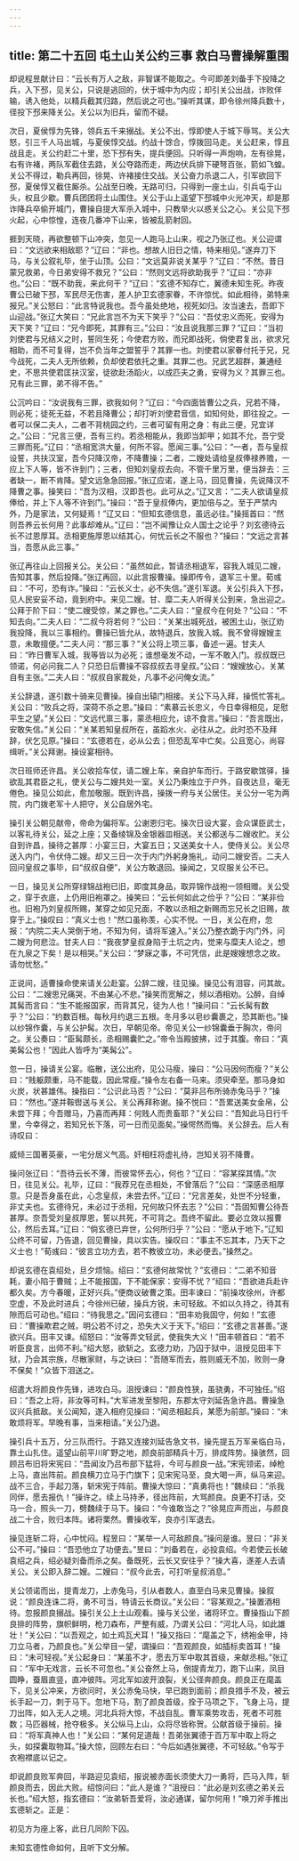 ```yaml
---
---
---
```

title: 第二十五回 屯土山关公约三事 救白马曹操解重围
---

却说程昱献计曰：“云长有万人之敌，非智谋不能取之。今可即差刘备手下投降之兵，入下邳，见关公，只说是逃回的，伏于城中为内应；却引关公出战，诈败佯输，诱入他处，以精兵截其归路，然后说之可也。”操听其谋，即令徐州降兵数十，径投下邳来降关公。关公以为旧兵，留而不疑。

次日，夏侯惇为先锋，领兵五千来搦战。关公不出，惇即使人于城下辱骂。关公大怒，引三千人马出城，与夏侯惇交战。约战十馀合，惇拨回马走。关公赶来，惇且战且走。关公约赶二十里，恐下邳有失，提兵便回。只听得一声炮响，左有徐晃，右有许褚，两队军截住去路，关公夺路而走，两边伏兵排下硬弩百张，箭如飞蝗。关公不得过，勒兵再回，徐晃、许褚接住交战。关公奋力杀退二人，引军欲回下邳，夏侯惇又截住厮杀。公战至日晚，无路可归，只得到一座土山，引兵屯于山头，权且少歇。曹兵团团将土山围住。关公于山上遥望下邳城中火光冲天，却是那诈降兵卒偷开城门，曹操自提大军杀入城中，只教举火以惑关公之心。关公见下邳火起，心中惊惶，连夜几番冲下山来，皆被乱箭射回。

捱到天晓，再欲整顿下山冲突，忽见一人跑马上山来，视之乃张辽也。关公迎谓曰：“文远欲来相敌耶？”辽曰：“非也。想故人旧日之情，特来相见。”遂弃刀下马，与关公叙礼毕，坐于山顶。公曰：“文远莫非说关某乎？”辽曰：“不然。昔日蒙兄救弟，今日弟安得不救兄？”公曰：“然则文远将欲助我乎？”辽曰：“亦非也。”公曰：“既不助我，来此何干？”辽曰：“玄德不知存亡，翼德未知生死。昨夜曹公已破下邳，军民尽无伤害，差人护卫玄德家眷，不许惊忧。如此相待，弟特来报兄。”关公怒曰：“此言特说我也。吾今虽处绝地，视死如归。汝当速去，吾即下山迎战。”张辽大笑曰：“兄此言岂不为天下笑乎？”公曰：“吾仗忠义而死，安得为天下笑？”辽曰：“兄今即死，其罪有三。”公曰：“汝且说我那三罪？”辽曰：“当初刘使君与兄结义之时，誓同生死；今使君方败，而兄即战死，倘使君复出，欲求兄相助，而不可复得，岂不负当年之盟誓乎？其罪一也。刘使君以家眷付托于兄，兄今战死，二夫人无所依赖，负却使君依托之重。其罪二也。兄武艺超群，兼通经史，不思共使君匡扶汉室，徒欲赴汤蹈火，以成匹夫之勇，安得为义？其罪三也。兄有此三罪，弟不得不告。”

公沉吟曰：“汝说我有三罪，欲我如何？”辽曰：“今四面皆曹公之兵，兄若不降，则必死；徒死无益，不若且降曹公；却打听刘使君音信，如知何处，即往投之。一者可以保二夫人，二者不背桃园之约，三者可留有用之身：有此三便，兄宜详之。”公曰：“兄言三便，吾有三约。若丞相能从，我即当卸甲；如其不允，吾宁受三罪而死。”辽曰：“丞相宽洪大量，何所不容。愿闻三事。”公曰：“一者，吾与皇叔设誓，共扶汉室，吾今只降汉帝，不降曹操；二者，二嫂处请给皇叔俸禄养赡，一应上下人等，皆不许到门；三者，但知刘皇叔去向，不管千里万里，便当辞去：三者缺一，断不肯降。望文远急急回报。”张辽应诺，遂上马，回见曹操，先说降汉不降曹之事。操笑曰：“吾为汉相，汉即吾也。此可从之。”辽又言：“二夫人欲请皇叔俸给，并上下人等不许到门。”操曰：“吾于皇叔俸内，更加倍与之。至于严禁内外，乃是家法，又何疑焉！”辽又曰：“但知玄德信息，虽远必往。”操摇首曰：“然则吾养云长何用？此事却难从。”辽曰：“岂不闻豫让众人国士之论乎？刘玄德待云长不过恩厚耳。丞相更施厚恩以结其心，何忧云长之不服也？”操曰：“文远之言甚当，吾愿从此三事。”

张辽再往山上回报关公。关公曰：“虽然如此，暂请丞相退军，容我入城见二嫂，告知其事，然后投降。”张辽再回，以此言报曹操。操即传令，退军三十里。荀彧曰：“不可，恐有诈。”操曰：“云长义士，必不失信。”遂引军退。关公引兵入下邳，见人民安妥不动，竟到府中。来见二嫂。甘、糜二夫人听得关公到来，急出迎之。公拜于阶下曰：“使二嫂受惊，某之罪也。”二夫人曰：“皇叔今在何处？”公曰：“不知去向。”二夫人曰：“二叔今将若何？”公曰：“关某出城死战，被困土山，张辽劝我投降，我以三事相约。曹操已皆允从，故特退兵，放我入城。我不曾得嫂嫂主意，未敢擅便。”二夫人问：“那三事？”关公将上项三事，备述一遍。甘夫人曰：“昨日曹军入城，我等皆以为必死；谁想毫发不动，一军不敢入门。叔叔既已领诺，何必问我二人？只恐日后曹操不容叔叔去寻皇叔。”公曰：“嫂嫂放心，关某自有主张。”二夫人曰：“叔叔自家裁处，凡事不必问俺女流。”

关公辞退，遂引数十骑来见曹操。操自出辕门相接。关公下马入拜，操慌忙答礼。关公曰：“败兵之将，深荷不杀之恩。”操曰：“素慕云长忠义，今日幸得相见，足慰平生之望。”关公曰：“文远代禀三事，蒙丞相应允，谅不食言。”操曰：“吾言既出，安敢失信。”关公曰：“关某若知皇叔所在，虽蹈水火、必往从之。此时恐不及拜辞，伏乞见原。”操曰：“玄德若在，必从公去；但恐乱军中亡矣。公且宽心，尚容缉听。”关公拜谢。操设宴相待。

次日班师还许昌。关公收拾车仗，请二嫂上车，亲自护车而行。于路安歇馆驿，操欲乱其君臣之礼，使关公与二嫂共处一室。关公乃秉烛立于户外，自夜达旦，毫无倦色。操见公如此，愈加敬服。既到许昌，操拨一府与关公居住。关公分一宅为两院，内门拨老军十人把守，关公自居外宅。

操引关公朝见献帝，帝命为偏将军。公谢恩归宅。操次日设大宴，会众谋臣武士，以客礼待关公，延之上座；又备绫锦及金银器皿相送。关公都送与二嫂收贮。关公自到许昌，操待之甚厚：小宴三日，大宴五日；又送美女十人，使侍关公。关公尽送入内门，令伏侍二嫂。却又三日一次于内门外躬身施礼，动问二嫂安否。二夫人回问皇叔之事毕，曰“叔叔自便”，关公方敢退回。操闻之，又叹服关公不已。

一日，操见关公所穿绿锦战袍已旧，即度其身品，取异锦作战袍一领相赠。关公受之，穿于衣底，上仍用旧袍罩之。操笑曰：“云长何如此之俭乎？”公曰：“某非俭也。旧袍乃刘皇叔所赐，某穿之如见兄面，不敢以丞相之新赐而忘兄长之旧赐，故穿于上。”操叹曰：“真义士也！”然口虽称羡，心实不悦。一日，关公在府，忽报：“内院二夫人哭倒于地，不知为何，请将军速入。”关公乃整衣跪于内门外，问二嫂为何悲泣。甘夫人曰：“我夜梦皇叔身陷于土坑之内，觉来与糜夫人论之，想在九泉之下矣！是以相哭。”关公曰：“梦寐之事，不可凭信，此是嫂嫂想念之故。请勿忧愁。”

正说间，适曹操命使来请关公赴宴。公辞二嫂，往见操。操见公有泪容，问其故。公曰：“二嫂思兄痛哭，不由某心不悲。”操笑而宽解之，频以酒相劝。公醉，自绰其髯而言曰：“生不能报国家，而背其兄，徒为人也！”操问曰：“云长髯有数乎？”公曰：“约数百根。每秋月约退三五根。冬月多以皂纱囊裹之，恐其断也。”操以纱锦作囊，与关公护髯。次日，早朝见帝。帝见关公一纱锦囊垂于胸次，帝问之。关公奏曰：“臣髯颇长，丞相赐囊贮之。”帝令当殿披拂，过于其腹。帝曰：“真美髯公也！”因此人皆呼为“美髯公”。

忽一日，操请关公宴。临散，送公出府，见公马瘦，操曰：“公马因何而瘦？”关公曰：“贱躯颇重，马不能载，因此常瘦。”操令左右备一马来。须臾牵至。那马身如火炭，状甚雄伟。操指曰：“公识此马否？”公曰：“莫非吕布所骑赤兔马乎？”操曰：“然也。”遂并鞍辔送与关公。关公再拜称谢。操不悦曰：“吾累送美女金帛，公未尝下拜；今吾赠马，乃喜而再拜：何贱人而贵畜耶？”关公曰：“吾知此马日行千里，今幸得之，若知兄长下落，可一日而见面矣。”操愕然而悔。关公辞去。后人有诗叹曰：

威倾三国著英豪，一宅分居义气高。奸相枉将虚礼待，岂知关羽不降曹。

操问张辽曰：“吾待云长不薄，而彼常怀去心，何也？”辽曰：“容某探其情。”次日，往见关公。礼毕，辽曰：“我荐兄在丞相处，不曾落后？”公曰：“深感丞相厚意。只是吾身虽在此，心念皇叔，未尝去怀。”辽曰：“兄言差矣，处世不分轻重，非丈夫也。玄德待兄，未必过于丞相，兄何故只怀去志？”公曰：“吾固知曹公待吾甚厚。奈吾受刘皇叔厚恩，誓以共死，不可背之。吾终不留此。要必立效以报曹公，然后去耳。”辽曰：“倘玄德已弃世，公何所归乎？”公曰：“愿从于地下。”辽知公终不可留，乃告退，回见曹操，具以实告。操叹曰：“事主不忘其本，乃天下之义士也！”荀彧曰：“彼言立功方去，若不教彼立功，未必便去。”操然之。

却说玄德在袁绍处，旦夕烦恼。绍曰：“玄德何故常忧？”玄德曰：“二弟不知音耗，妻小陷于曹贼；上不能报国，下不能保家：安得不忧？”绍曰：“吾欲进兵赴许都久矣。方今春暖，正好兴兵。”便商议破曹之策。田丰谏曰：“前操攻徐州，许都空虚，不及此时进兵；今徐州已破，操兵方锐，未可轻敌。不如以久持之，待其有隙而后可动也。”绍曰：“待我思之。”因问玄德曰：“田丰劝我固守，何如！”玄德曰：“曹操欺君之贼，明公若不讨之，恐失大义于天下。”绍曰：“玄德之言甚善。”遂欲兴兵。田丰又谏。绍怒曰：“汝等弄文轻武，使我失大义！”田丰顿首曰：“若不听臣良言，出师不利。”绍大怒，欲斩之。玄德力劝，乃囚于狱中，沮授见田丰下狱，乃会其宗族，尽散家财，与之诀曰：“吾随军而去，胜则威无不加，败则一身不保矣！”众皆下泪送之。

绍遣大将颜良作先锋，进攻白马。沮授谏曰：“颜良性狭，虽骁勇，不可独任。”绍曰：“吾之上将，非汝等可料。”大军进发至黎阳，东郡太守刘延告急许昌。曹操急议兴兵抵敌。关公闻知，遂入相府见操曰：“闻丞相起兵，某愿为前部。”操曰：“未敢烦将军。早晚有事，当来相请。”关公乃退。

操引兵十五万，分三队而行。于路又连接刘延告急文书，操先提五万军亲临白马，靠土山扎住。遥望山前平川旷野之地，颜良前部精兵十万，排成阵势。操骇然，回顾吕布旧将宋宪曰：“吾闻汝乃吕布部下猛将，今可与颜良一战。”宋宪领诺，绰枪上马，直出阵前。颜良横刀立马于门旗下；见宋宪马至，良大喝一声，纵马来迎。战不三合，手起刀落，斩宋宪于阵前。曹操大惊曰：“真勇将也！”魏续曰：“杀我同伴，愿去报仇！”操许之。续上马持矛，径出阵前，大骂颜良。良更不打话，交马一合，照头一刀，劈魏续于马下。操曰：“今谁敢当之？”徐晃应声而出，与颜良战二十合，败归本阵。诸将栗然。曹操收军，良亦引军退去。

操见连斩二将，心中忧闷。程昱曰：“某举一人可敌颜良。”操问是谁。昱曰：“非关公不可。”操曰：“吾恐他立了功便去。”昱曰：“刘备若在，必投袁绍。今若使云长破袁绍之兵，绍必疑刘备而杀之矣。备既死，云长又安往乎？”操大喜，遂差人去请关公。关公即入辞二嫂。二嫂曰：“叔今此去，可打听皇叔消息。”

关公领诺而出，提青龙刀，上赤兔马，引从者数人，直至白马来见曹操。操叙说：“颜良连诛二将，勇不可当，特请云长商议。”关公曰：“容某观之。”操置酒相待。忽报颜良搦战。操引关公上土山观看。操与关公坐，诸将环立。曹操指山下颜良排的阵势，旗帜鲜明，枪刀森布，严整有威，乃谓关公曰：“河北人马，如此雄壮！”关公曰：“以吾观之，如土鸡瓦犬耳！”操又指曰：“麾盖之下，绣袍金甲，持刀立马者，乃颜良也。”关公举目一望，谓操曰：“吾观颜良，如插标卖首耳！”操曰：“未可轻视。”关公起身曰：“某虽不才，愿去万军中取其首级，来献丞相。”张辽曰：“军中无戏言，云长不可忽也。”关公奋然上马，倒提青龙刀，跑下山来，凤目圆睁，蚕眉直竖，直冲彼阵。河北军如波开浪裂，关公径奔颜良。颜良正在麾盖下，见关公冲来，方欲问时，关公赤兔马快，早已跑到面前；颜良措手不及，被云长手起一刀，刺于马下。忽地下马，割了颜良首级，拴于马项之下，飞身上马，提刀出阵，如入无人之境。河北兵将大惊，不战自乱。曹军乘势攻击，死者不可胜数；马匹器械，抢夺极多。关公纵马上山，众将尽皆称贺。公献首级于操前。操曰：“将军真神人也！”关公曰：“某何足道哉！吾弟张翼德于百万军中取上将之头，如探囊取物耳。”操大惊，回顾左右曰：“今后如遇张翼德，不可轻敌。”令写于衣袍襟底以记之。

却说颜良败军奔回，半路迎见袁绍，报说被赤面长须使大刀一勇将，匹马入阵，斩颜良而去，因此大败。绍惊问曰：“此人是谁？”沮授曰：“此必是刘玄德之弟关云长也。”绍大怒，指玄德曰：“汝弟斩吾爱将，汝必通谋，留尔何用！”唤刀斧手推出玄德斩之。正是：

初见方为座上客，此日几同阶下囚。

未知玄德性命如何，且听下文分解。